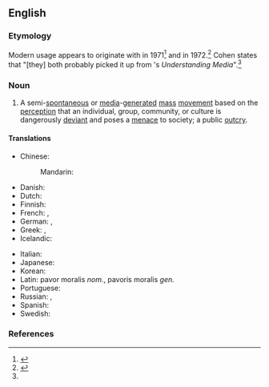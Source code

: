 ==English==
{{wikipedia}}

===Etymology===
Modern usage appears to originate with {{w|Jock Young}} in 1971<ref>{{cite-book|author=Jock Young|authorlink=Jock Young|title=The Drugtakers: The Social Meaning of Drug Use|publisher=Paladin|year=1971|pages=182, 197|isbn=9780261632288}}</ref> and {{w|Stanley Cohen}} in 1972.<ref name="Cohen">{{cite-book|author=Stanley Cohen|authorlink=Stanley Cohen|chapter=Introduction to the Third Edition|title=Folk Devils and Moral Panics: The Creation of the Mods and Rockers|edition=3rd|location=New York City|publisher=Routledge|year=1972|year_published=2010|page=XXXV|isbn=9780415267113|oclc=802879559|text=The term 'moral panic' was first used by Jock Young in 'The Role of the Police as Amplifiers of Deviancy, Negotiators of Reality and Translators of Fantasy', in S. Cohen (Ed.), ''Image of Deviance'' (Harmondsworth: Penguin, 1971), p. 37. We both probably picked it up from Marshall McLuhan's ''Understanding Media'', published in 1964.}}</ref> Cohen states that "[they] both probably picked it up from {{w|Marshall McLuhan}}'s ''Understanding Media''".<ref name="Cohen"/>

===Noun===
{{en-noun}}

# A semi-[[spontaneous]] or [[media]]-[[generated]] [[mass]] [[movement]] based on the [[perception]] that an individual, group, community, or culture is dangerously [[deviant]] and poses a [[menace]] to society; a public [[outcry]].

====Translations====
{{trans-top|mass movement, public outcry}}
* Chinese:
*: Mandarin: {{t|cmn|道德恐慌|tr=dàodé kǒnghuāng}}
* Danish: {{t|da|moralpanik|c}}
* Dutch: {{t|nl|morele paniek}}
* Finnish: {{t|fi|moraalipaniikki}}
* French: {{t+|fr|panique morale}}, {{t|fr|tollé public}}
* German: {{t|de|moralische Panik}}, {{t|de|allgemeiner Protest}}
* Greek: {{t|el|ηθικός πανικός}}, {{t|el|δημόσια κατακραυγή}}
* Icelandic: {{t|is|siðfár|n}}
{{trans-mid}}
* Italian: {{t|it|panico morale}}
* Japanese: {{t|ja|道徳的なパニック|tr=dōtokuteki na panikku}}
* Korean: {{t|ko|도덕적인 공황}}
* Latin: pavor moralis ''nom.'', pavoris moralis ''gen.''
* Portuguese: {{t|pt|pânico moral}}
* Russian: {{t|ru|мора́льная па́ника}}, {{t|ru|ма́ссовая истери́я}}
* Spanish: {{t|es|pánico moral}}
* Swedish: {{t|sv|moralpanik|c}}
{{trans-bottom}}

===References===
{{reflist}}